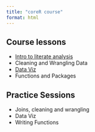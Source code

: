 ```yaml
---
title: "coreR course"
format: html
---
```


## Course lessons 
- [Intro to literate analysis](docs/Mini_Literate_Analysis.html)
- Cleaning and Wrangling Data
- [Data Viz](docs/data-viz.html)
- Functions and Packages


## Practice Sessions
- Joins, cleaning and wrangling
- Data Viz
- Writing Functions 

